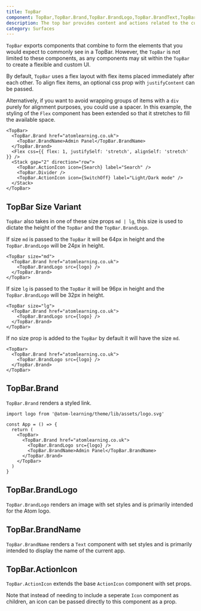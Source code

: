 ```yaml
---
title: TopBar
component: TopBar,TopBar.Brand,TopBar.BrandLogo,TopBar.BrandText,TopBar.ActionIcon
description: The top bar provides content and actions related to the current screen. It is used for branding, screen titles, navigation, and actions.
category: Surfaces
---
```


`TopBar` exports components that combine to form the elements that you would expect to commonly see in a TopBar. However, the `TopBar` is not limited to these components, as any components may sit within the `TopBar` to create a flexible and custom UI.

By default, `TopBar` uses a flex layout with flex items placed immediately after each other. To align flex items, an optional css prop with `justifyContent` can be passed.

Alternatively, if you want to avoid wrapping groups of items with a `div` purely for alignment purposes, you could use a spacer. In this example, the styling of the `Flex` component has been extended so that it stretches to fill the available space.

```tsx preview
<TopBar>
  <TopBar.Brand href="atomlearning.co.uk">
    <TopBar.BrandName>Admin Panel</TopBar.BrandName>
  </TopBar.Brand>
  <Flex css={{ flex: 1, justifySelf: 'stretch', alignSelf: 'stretch' }} />
  <Stack gap="2" direction="row">
    <TopBar.ActionIcon icon={Search} label="Search" />
    <TopBar.Divider />
    <TopBar.ActionIcon icon={SwitchOff} label="Light/Dark mode" />
  </Stack>
</TopBar>
```

## TopBar Size Variant

`TopBar` also takes in one of these size props `md | lg`, this size is used to dictate the height of the `TopBar` and the `TopBar.BrandLogo`.

If size `md` is passed to the `TopBar` it will be 64px in height and the `TopBar.BrandLogo` will be 24px in height.

```tsx preview
<TopBar size="md">
  <TopBar.Brand href="atomlearning.co.uk">
    <TopBar.BrandLogo src={logo} />
  </TopBar.Brand>
</TopBar>
```

If size `lg` is passed to the `TopBar` it will be 96px in height and the `TopBar.BrandLogo` will be 32px in height.

```tsx preview
<TopBar size="lg">
  <TopBar.Brand href="atomlearning.co.uk">
    <TopBar.BrandLogo src={logo} />
  </TopBar.Brand>
</TopBar>
```

If no size prop is added to the `TopBar` by default it will have the size `md`.

```tsx preview
<TopBar>
  <TopBar.Brand href="atomlearning.co.uk">
    <TopBar.BrandLogo src={logo} />
  </TopBar.Brand>
</TopBar>
```

## TopBar.Brand

`TopBar.Brand` renders a styled link.

```tsx
import logo from '@atom-learning/theme/lib/assets/logo.svg'

const App = () => {
  return (
    <TopBar>
      <TopBar.Brand href="atomlearning.co.uk">
        <TopBar.BrandLogo src={logo} />
        <TopBar.BrandName>Admin Panel</TopBar.BrandName>
      </TopBar.Brand>
    </TopBar>
  )
}
```

## TopBar.BrandLogo

`TopBar.BrandLogo` renders an image with set styles and is primarily intended for the Atom logo.

## TopBar.BrandName

`TopBar.BrandName` renders a `Text` component with set styles and is primarily intended to display the name of the current app.

## TopBar.ActionIcon

`TopBar.ActionIcon` extends the base `ActionIcon` component with set props.

Note that instead of needing to include a seperate `Icon` component as children, an icon can be passed directly to this component as a prop.

